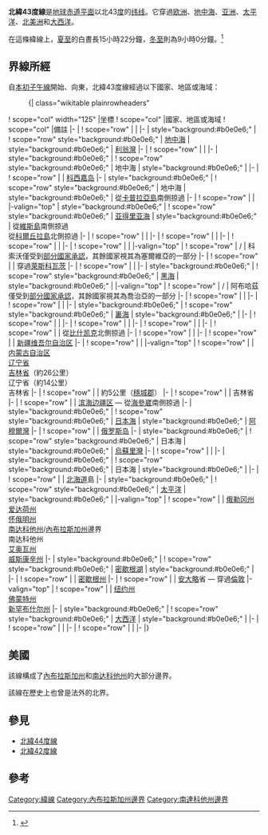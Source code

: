 {{NoteTA
|G1=Toponym
}}
{{Location map-line|lat=43}}
{{kml}}
'''北緯43度線'''是[[地球|地球]][[赤道|赤道平面]]以北43[[度_(角)|度]]的[[纬线|纬线]]。它穿過[[欧洲|欧洲]]、[[地中海|地中海]]、[[亚洲|亚洲]]、[[太平洋|太平洋]]、[[北美洲|北美洲]]和[[大西洋|大西洋]]。

在這條緯線上，[[夏至|夏至]]的白晝長15小時22分鐘，[[冬至|冬至]]則為9小時0分鐘。<ref>{{cite web|title=Duration of Daylight|url=http://aa.usno.navy.mil/data/docs/Dur_OneYear.php|publisher=Astronomical Applications Department of the U.S. Naval Observatory|accessdate=2015-08-31|archive-date=2017-07-18|archive-url=https://web.archive.org/web/20170718031549/http://aa.usno.navy.mil/data/docs/Dur_OneYear.php|dead-url=no}}{{en}}</ref>

== 界線所經 ==
自[[本初子午線|本初子午線]]開始、向東，北緯43度線經過以下國家、地區或海域：

:{| class="wikitable plainrowheaders"
! scope="col" width="125" |坐標
! scope="col" |國家、地區或海域
! scope="col" |備註
|-
| {{Coord|43|0|N|0|0|E|type:landmark|name=本初子午線}}
! scope="row" | {{FRA}}
|
|-
| style="background:#b0e0e6;" | {{Coord|43|0|N|3|2|E|type:waterbody|name=地中海}}
! scope="row" style="background:#b0e0e6;" | [[地中海|地中海]]
| style="background:#b0e0e6;" | [[利翁灣|利翁灣]]
|-
| {{Coord|43|0|N|6|10|E|type:country|name=法國}}
! scope="row" | {{FRA}}
| {{link-fr|伊埃雷群島|Îles d'Hyères}}
|-
| style="background:#b0e0e6;" | {{Coord|43|0|N|6|14|E|type:waterbody|name=地中海}}
! scope="row" style="background:#b0e0e6;" | 地中海
| style="background:#b0e0e6;" |
|-
| {{Coord|43|0|N|9|20|E|type:country|name=法國}}
! scope="row" | {{FRA}}
| [[科西嘉岛|科西嘉岛]]
|-
| style="background:#b0e0e6;" | {{Coord|43|0|N|9|27|E|type:waterbody|name=地中海}}
! scope="row" style="background:#b0e0e6;" | 地中海
| style="background:#b0e0e6;" | 從{{ITA}}[[卡普拉亞島|卡普拉亞島]]南側掠過
|-
| {{Coord|43|0|N|10|30|E|type:country|name=義大利}}
! scope="row" | {{ITA}}
|
|-valign="top"
| style="background:#b0e0e6;" | {{Coord|43|0|N|13|52|E|type:waterbody|name=亞得里亞海}}
! scope="row" style="background:#b0e0e6;" | [[亚得里亚海|亚得里亚海]]
| style="background:#b0e0e6;" | 從{{HRV}}[[維斯島|維斯島]]南側掠過<br /> 從{{HRV}}[[科爾丘拉島|科爾丘拉島]]北側掠過
|-
| {{Coord|43|0|N|17|2|E|type:country|name=克羅埃西亞}}
! scope="row" | {{HRV}}
| 
|-
| {{Coord|43|0|N|17|40|E|type:country|name=波士尼亞與赫塞哥維納}}
! scope="row" | {{BIH}}
|
|-
| {{Coord|43|0|N|18|28|E|type:country|name=蒙特內哥羅}}
! scope="row" | {{MNE}}
|
|-
| {{Coord|43|0|N|20|6|E|type:country|name=塞爾維亞}}
! scope="row" | {{SRB}}
|
|-valign="top"
| {{Coord|43|0|N|20|34|E|type:country|name=科索沃/塞爾維亞}}
! scope="row" | {{flag|Kosovo}} / {{SRB}}
| 科索沃僅受到[[有限承认国家列表|部分國家承認]]，其餘國家視其為塞爾維亞的一部分
|-
| {{Coord|43|0|N|21|14|E|type:country|name=塞爾維亞}}
! scope="row" | {{SRB}}
| 穿過[[萊斯科瓦茨|萊斯科瓦茨]]
|-
| {{Coord|43|0|N|22|49|E|type:country|name=保加利亞}}
! scope="row" | {{BGR}}
|
|-
| style="background:#b0e0e6;" | {{Coord|43|0|N|27|54|E|type:waterbody|name=黑海}}
! scope="row" style="background:#b0e0e6;" | [[黑海|黑海]]
| style="background:#b0e0e6;" |
|-valign="top"
| {{Coord|43|0|N|40|56|E|type:country|name=阿布哈茲/喬治亞}}
! scope="row" | {{flag|Abkhazia}} / {{GEO}}
| 阿布哈茲僅受到[[有限承认国家列表|部分國家承認]]，其餘國家視其為喬治亞的一部分
|-
| {{Coord|43|0|N|41|54|E|type:country|name=喬治亞}}
! scope="row" | {{GEO}}
|
|-
| {{Coord|43|0|N|43|5|E|type:country|name=俄羅斯}}
! scope="row" | {{RUS}}
|
|-
| style="background:#b0e0e6;" | {{Coord|43|0|N|47|28|E|type:waterbody|name=裏海}}
! scope="row" style="background:#b0e0e6;" | [[裏海|裏海]]
| style="background:#b0e0e6;" |
|-
| {{Coord|43|0|N|51|46|E|type:country|name=哈薩克}}
! scope="row" | {{KAZ}}
|
|-
| {{Coord|43|0|N|56|0|E|type:country|name=烏茲別克}}
! scope="row" | {{UZB}}
|
|-
| {{Coord|43|0|N|65|46|E|type:country|name=哈薩克}}
! scope="row" | {{KAZ}}
|
|-
| {{Coord|43|0|N|73|33|E|type:country|name=吉爾吉斯}}
! scope="row" | {{KGZ}}
| 從[[比什凯克|比什凯克]]北側掠過
|-
| {{Coord|43|0|N|74|43|E|type:country|name=哈薩克}}
! scope="row" | {{KAZ}}
|
|-
| {{Coord|43|0|N|80|23|E|type:country|name=中國}}
! scope="row" | {{CHN}}
| [[新疆维吾尔自治区|新疆维吾尔自治区]]
|-
| {{Coord|43|0|N|96|10|E|type:country|name=蒙古}}
! scope="row" | {{MNG}}
|
|-valign="top"
| {{Coord|43|0|N|110|40|E|type:country|name=中國}}
! scope="row" | {{CHN}}
| [[内蒙古自治区|内蒙古自治区]]<br /> [[辽宁省|辽宁省]]<br /> [[吉林省|吉林省]]（約26公里）<br /> 辽宁省（約14公里）<br /> 吉林省
|-
| {{Coord|43|0|N|129|53|E|type:country|name=北韓}}
! scope="row" | {{PRK}}
| 約5公里（[[穩城郡|穩城郡]]）
|-
| {{Coord|43|0|N|129|57|E|type:country|name=中國}}
! scope="row" | {{CHN}}
| 吉林省
|-
| {{Coord|43|0|N|131|6|E|type:country|name=俄羅斯}}
! scope="row" | {{RUS}}
| [[滨海边疆区|滨海边疆区]] — 從[[海參崴|海參崴]]南側掠過
|-
| style="background:#b0e0e6;" | {{Coord|43|0|N|131|34|E|type:waterbody|name=日本海}}
! scope="row" style="background:#b0e0e6;" | [[日本海|日本海]]
| style="background:#b0e0e6;" | [[阿穆爾灣|阿穆爾灣]]
|-
| {{Coord|43|0|N|131|47|E|type:country|name=俄羅斯}}
! scope="row" | {{RUS}}
| [[俄罗斯岛|俄罗斯岛]]
|-
| style="background:#b0e0e6;" | {{Coord|43|0|N|131|56|E|type:waterbody|name=日本海}}
! scope="row" style="background:#b0e0e6;" | 日本海
| style="background:#b0e0e6;" | [[烏蘇里灣|烏蘇里灣]]
|-
| {{Coord|43|0|N|132|19|E|type:country|name=俄羅斯}}
! scope="row" | {{RUS}}
|
|-
| style="background:#b0e0e6;" | {{Coord|43|0|N|134|7|E|type:waterbody|name=日本海}}
! scope="row" style="background:#b0e0e6;" | 日本海
| style="background:#b0e0e6;" |
|-
| {{Coord|43|0|N|140|31|E|type:country|name=日本}}
! scope="row" | {{JPN}}
| [[北海道|北海道]]島
|-
| style="background:#b0e0e6;" | {{Coord|43|0|N|145|1|E|type:waterbody|name=太平洋}}
! scope="row" style="background:#b0e0e6;" | [[太平洋|太平洋]]
| style="background:#b0e0e6;" |
|-valign="top"
| {{Coord|43|0|N|124|28|W|type:country|name=美國}}
! scope="row" | {{USA}}
| [[俄勒冈州|俄勒冈州]]<br /> [[爱达荷州|爱达荷州]]<br /> [[怀俄明州|怀俄明州]]<br /> [[南达科他州|南达科他州]]/[[內布拉斯加州|內布拉斯加州]]邊界<br /> 南达科他州<br /> [[艾奥瓦州|艾奥瓦州]]<br /> [[威斯康辛州|威斯康辛州]]
|-
| style="background:#b0e0e6;" | {{Coord|43|0|N|87|53|W|type:waterbody|name=密西根湖}}
! scope="row" style="background:#b0e0e6;" | [[密歇根湖|密歇根湖]]
| style="background:#b0e0e6;" |
|-
| {{Coord|43|0|N|86|13|W|type:country|name=美國}}
! scope="row" | {{USA}}
| [[密歇根州|密歇根州]]
|-
| {{Coord|43|0|N|82|25|W|type:country|name=加拿大}}
! scope="row" | {{CAN}}
| [[安大略|安大略]]省 — 穿過[[倫敦_(加拿大)|倫敦]]
|-valign="top"
| {{Coord|43|0|N|79|1|W|type:country|name=美國}}
! scope="row" | {{USA}}
| [[纽约州|纽约州]]<br /> [[佛蒙特州|佛蒙特州]]<br /> [[新罕布什尔州|新罕布什尔州]]
|-
| style="background:#b0e0e6;" | {{Coord|43|0|N|70|45|W|type:waterbody|name=大西洋}}
! scope="row" style="background:#b0e0e6;" | [[大西洋|大西洋]]
| style="background:#b0e0e6;" |
|-
| {{Coord|43|0|N|9|15|W|type:country|name=西班牙}}
! scope="row" | {{ESP}}
|
|-
| {{Coord|43|0|N|1|4|W|type:country|name=法國}}
! scope="row" | {{FRA}}
|
|-
|}

== 美國 ==
該線構成了[[內布拉斯加州|內布拉斯加州]]和[[南达科他州|南达科他州]]的大部分邊界。

該線在歷史上也曾是法外的{{link-en|杰斐遜領地|Jefferson Territory}}北界。

== 參見 ==
*[[北緯44度線|北緯44度線]]
*[[北緯42度線|北緯42度線]]

== 參考 ==
{{Reflist}}

{{geographical coordinates|state=collapsed}}

[[Category:緯線|Category:緯線]]
[[Category:內布拉斯加州邊界|Category:內布拉斯加州邊界]]
[[Category:南達科他州邊界|Category:南達科他州邊界]]